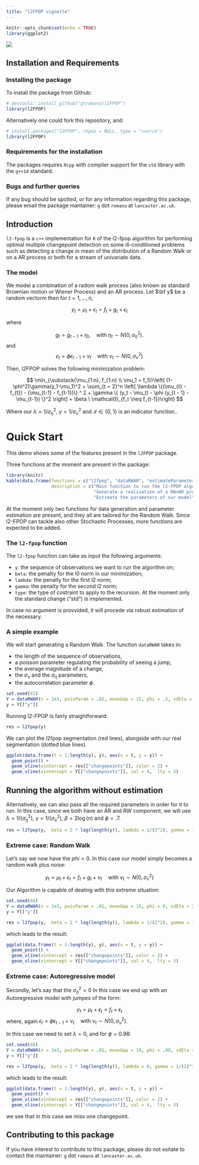 ```yaml
---
title: "l2FPOP vignette"
---
```


```r
knitr::opts_chunk$set(echo = TRUE)
library(ggplot2)
```

![](figure/logo.png)

## Installation and Requirements

### Installing the package

To install the package from Github: 

```r
# devtools::install_github("gtromano/l2FPOP")
library(l2FPOP)
```


Alternatively one could fork this repository, and: 

```r
# install.packages("l2FPOP", repos = NULL, type = "source")
library(l2FPOP)
```


### Requirements for the installation

The packages requires `Rcpp` with compiler support for the `std` library with the `g++14` standard.


### Bugs and further queries

If any bug should be spotted, or for any information regarding this package, please email the package mantainer: `g` dot `romano` at `lancaster.ac.uk`.

## Introduction

`l2-fpop` is a `c++` implementation for `R` of the l2-fpop algorithm for performing optimal multiple changepoint detection on some ill-conditioned problems such as detecting a change in mean of the distribution of a Random Walk or on a AR process or both for a stream of univariate data.


### The model

We model a combination of a radom walk process (also known as standard Brownian motion or Wiener Process) and an AR process. 
Let $\bf y$ be a random vectorm then for $t=1,\ldots,n$, 


$$
y_t = \mu_t + \epsilon_t=f_t+g_t+\epsilon_t
$$

where

$$
g_t = g_{t-1} + \eta_t, \quad \text{with} \ \eta_t \sim N(0, \sigma_\eta^2).
$$
and 
$$
 \epsilon_t = \phi \epsilon_{t-1} + \nu_t \quad \text{with} \ \nu_t \sim N(0, \sigma_\nu^2)
$$

Then, l2FPOP solves the following minimization problem: 

$$
\min_{\substack{\mu_{1:n}, f_{1:n} \\  \mu_1 = f_1}}\left(  (1-\phi^2)\gamma(y_1-\mu_1)^2 + \sum_{t = 2}^n  \left[ \lambda \{(\mu_{t} - f_{t}) - (\mu_{t-1} - f_{t-1})\} ^ 2  + \gamma \{ (y_t - \mu_t) - \phi (y_{t - 1} - \mu_{t-1}) \}^2 \right] + \beta \ \mathcal{I}_{f_t \neq f_{t-1}}\right)
$$

Where our $\lambda = 1/\sigma_\eta^2$, $\gamma = 1/\sigma_\nu^2$ and $\mathcal{I} \in \{0, 1 \}$ is an indicator function..

# Quick Start

This demo shows some of the features present in the `l2FPOP` package. 

Three functions at the moment are present in the package:

```r
library(knitr)
kable(data.frame(functions = c("l2fpop", "dataRWAR", "estimateParameters"), 
                 description = c("Main function to run the l2-FPOP algorithm on a sequence of observations",
                                 "Generate a realization of a RW+AR process",
                                 "Estimate the parameters of our model")), format = "markdown")
```

At the moment only two functions for data generation and parameter estimation are present, and they all are tailored for the Random Walk. Since l2-FPOP can tackle also other Stochastic Processes, more functions are expected to be added.

### The `l2-fpop` function

The `l2-fpop` function can take as input the following arguments:

- `y`: the sequence of observations we want to run the algorithm on;
- `beta`: the penalty for the l0 norm in our minimization;
- `lambda`: the penalty for the first l2 norm;
- `gamma`: the penalty for the second l2 norm;
- `type`: the type of costraint to apply to the recursion. At the moment only the standard change ("std") is implemented.

In case no argument is provvided, it will procede via robust estimation of the necessary.

### A simple example

We will start generating a Random Walk. The function `dataRWAR` takes in:

- the length of the sequence of observations,
- a poisson parameter regulating the probability of seeing a jump,
- the average magnitude of a change,
- the $\sigma_\nu$ and the $\sigma_\eta$ parameters,
- the autocorrelation parameter $\phi$.

```r
set.seed(42)
Y = dataRWAR(n = 1e3, poisParam = .01, meanGap = 15, phi = .5, sdEta = 3, sdNu = 1)
y = Y[["y"]]
```

Running l2-FPOP is fairly straightforward:

```r
res = l2fpop(y)
```


We can plot the l2fpop segmentation (red lines), alongside with our real segmentation (dotted blue lines).

```r
ggplot(data.frame(t = 1:length(y), y), aes(x = t, y = y)) +
  geom_point() +
  geom_vline(xintercept = res[["changepoints"]], color = 2) +
  geom_vline(xintercept = Y[["changepoints"]], col = 4,  lty = 3)
```


## Running the algorithm without estimation
Alternatively, we can also pass all the required parameters in order for it to run.
In this case, since we both have an AR and RW component, we will use $\lambda = 1/(\sigma_\eta^2), \ \gamma = 1/(\sigma_\nu^2), \ \beta = 2 \log(n)$ and $\phi = .7$.

```r
res = l2fpop(y,  beta = 2 * log(length(y)), lambda = 1/(3^2), gamma = 1/(1)^2, phi = 0.5)
```


### Extreme case: Random Walk

Let's say we now have the $phi = 0$. In this case our model simply becomes a random walk plus noise:

$$
y_t = \mu_t + \epsilon_t = f_t + g_t + \nu_t \quad \text{with} \ \nu_t \sim N(0, \sigma_\nu^2)
$$

Our Algorithm is capable of dealing with this extreme situation:

```r
set.seed(44)
Y = dataRWAR(n = 1e3, poisParam = .01, meanGap = 15, phi = 0, sdEta = 2, sdNu = 1)
y = Y[["y"]]

res = l2fpop(y,  beta = 2 * log(length(y)), lambda = 1/(2^2), gamma = 1/(1)^2, phi = 0)
```

which leads to the result:

```r
ggplot(data.frame(t = 1:length(y), y), aes(x = t, y = y)) +
  geom_point() +
  geom_vline(xintercept = res[["changepoints"]], color = 2) +
  geom_vline(xintercept = Y[["changepoints"]], col = 4,  lty = 3)
```


### Extreme case: Autoregressive model

Secondly, let's say that the $\sigma_\eta^2 = 0$ In this case we end up with an Autoregressive model with jumpes of the form:

$$
y_t = \mu_t + \epsilon_t = f_t + \epsilon_t
$$
where, again $\epsilon_t = \phi \epsilon_{t-1} + \nu_t \quad \text{with} \ \nu_t \sim N(0, \sigma_\nu^2)$.

In this case we need to set $\lambda = 0$, and for $\phi = 0.98$:

```r
set.seed(46)
Y = dataRWAR(n = 1e3, poisParam = .01, meanGap = 10, phi = .98, sdEta = 0, sdNu = 2)
y = Y[["y"]]

res = l2fpop(y,  beta = 2 * log(length(y)), lambda = 0, gamma = 1/(2)^2, phi = .98)
```

which leads to the result:

```r
ggplot(data.frame(t = 1:length(y), y), aes(x = t, y = y)) +
  geom_point() +
  geom_vline(xintercept = res[["changepoints"]], color = 2) +
  geom_vline(xintercept = Y[["changepoints"]], col = 4,  lty = 3)
```

we see that in this case we miss one changepoint.

## Contributing to this package

If you have interest to contribute to this package, please do not esitate to contact the maintainer:  `g` dot `romano` at `lancaster.ac.uk`.